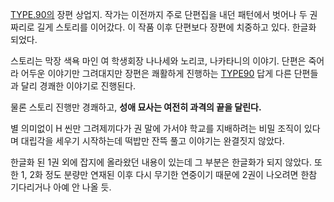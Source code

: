 [[TYPE.90]]의 장편 상업지. 작가는 이전까지 주로 단편집을 내던 패턴에서 벗어나 두 권 짜리로 길게 스토리를 이어갔다. 이 작품 이후 단편보다 장편에 치중하고 있다. 한글화 되었다.

스토리는 막장 색욕 마인 여 학생회장 나나세와 노리코, 나카타니의 이야기. 단편은 죽어라 어두운 이야기만 그려대지만 장편은 쾌활하게 진행하는 [[TYPE90]] 답게 다른 단편들과 달리 경쾌한 이야기로 진행된다.

물론 스토리 진행만 경쾌하고, '''성애 묘사는 여전히 과격의 끝을 달린다.'''

별 의미없이 H 씬만 그려제끼다가 권 말에 가서야 학교를 지배하려는 비밀 조직이 있다며 대립각을 세우기 시작하는데 떡밥만 잔뜩 풀고 이야기는 완결짓지 않았다. 

한글화 된 1권 외에 잡지에 올라왔던 내용이 있는데 그 부분은 한글화가 되지 않았다. 또 한 1, 2화 정도 분량만 연재된 이후 다시 무기한 연중이기 때문에 2권이 나오려면 한참 기다리거나 아예 안 나올 듯.
